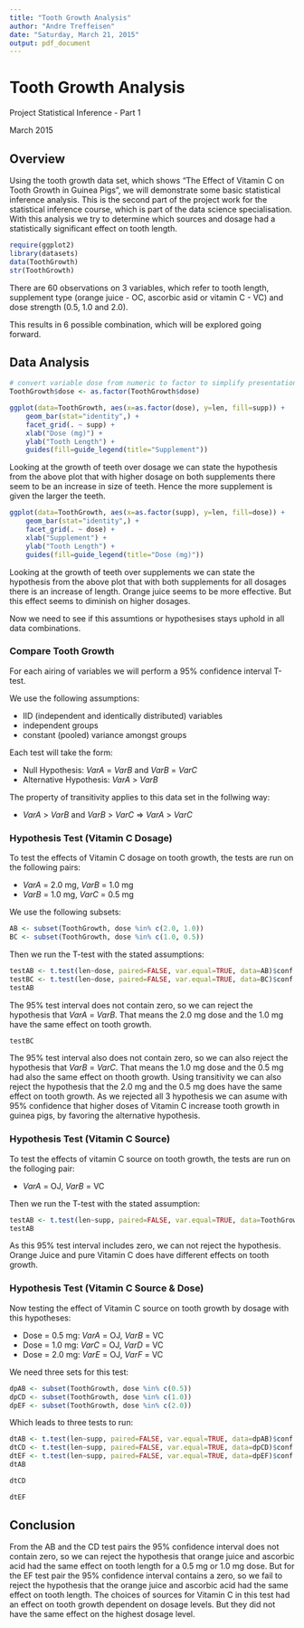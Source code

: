 ```yaml
---
title: "Tooth Growth Analysis"
author: "Andre Treffeisen"
date: "Saturday, March 21, 2015"
output: pdf_document
---
```


# Tooth Growth Analysis

Project Statistical Inference - Part 1

March 2015


## Overview

Using the tooth growth data set, which shows "The Effect of Vitamin C on Tooth Growth in Guinea Pigs", we will demonstrate some basic statistical inference analysis. This is the second part of the project work for the statistical inference course, which is part of the data science specialisation. With this analysis we try to determine which sources and dosage had a statistically significant effect on tooth length.

```r
require(ggplot2)
library(datasets)
data(ToothGrowth)
str(ToothGrowth)
```
There are 60 observations on 3 variables, which refer to tooth length, supplement type (orange juice - OC, ascorbic asid or vitamin C - VC) and dose strength (0.5, 1.0 and 2.0).

This results in 6 possible combination, which will be explored going forward.

## Data Analysis

```r
# convert variable dose from numeric to factor to simplify presentation
ToothGrowth$dose <- as.factor(ToothGrowth$dose)
```

```r
ggplot(data=ToothGrowth, aes(x=as.factor(dose), y=len, fill=supp)) +
    geom_bar(stat="identity",) +
    facet_grid(. ~ supp) +
    xlab("Dose (mg)") +
    ylab("Tooth Length") +
    guides(fill=guide_legend(title="Supplement"))
```

Looking at the growth of teeth over dosage we can state the hypothesis from the above plot that with higher dosage on both supplements there seem to be an increase in size of teeth. Hence the more supplement is given the larger the teeth. 

```r
ggplot(data=ToothGrowth, aes(x=as.factor(supp), y=len, fill=dose)) +
    geom_bar(stat="identity",) +
    facet_grid(. ~ dose) +
    xlab("Supplement") +
    ylab("Tooth Length") +
    guides(fill=guide_legend(title="Dose (mg)"))
```

Looking at the growth of teeth over supplements we can state the hypothesis from the above plot that with both supplements for all dosages there is an increase of length. Orange juice seems to be more effective. But this effect seems to diminish on higher dosages.

Now we need to see if this assumtions or hypothesises stays uphold in all data combinations.

### Compare Tooth Growth

For each airing of variables we will perform a 95% confidence interval T-test.

We use the following assumptions:

- IID (independent and identically distributed) variables
- independent groups
- constant (pooled) variance amongst groups

Each test will take the form:

- Null Hypothesis: *VarA* = *VarB* and *VarB* = *VarC*
- Alternative Hypothesis: *VarA* > *VarB*

The property of transitivity applies to this data set in the follwing way:

- *VarA* > *VarB* and *VarB* > *VarC* => *VarA* > *VarC*
     
### Hypothesis Test (Vitamin C Dosage)

To test the effects of Vitamin C dosage on tooth growth, the tests are run on the following pairs:

- *VarA* = 2.0 mg, *VarB* = 1.0 mg
- *VarB* = 1.0 mg, *VarC* = 0.5 mg

We use the following subsets:
```r
AB <- subset(ToothGrowth, dose %in% c(2.0, 1.0))
BC <- subset(ToothGrowth, dose %in% c(1.0, 0.5))
```

Then we run the T-test with the stated assumptions:
```r
testAB <- t.test(len~dose, paired=FALSE, var.equal=TRUE, data=AB)$conf
testBC <- t.test(len~dose, paired=FALSE, var.equal=TRUE, data=BC)$conf
testAB
```
The 95% test interval does not contain zero, so we can reject the hypothesis that *VarA* = *VarB*. That means the 2.0 mg dose and the 1.0 mg have the same effect on tooth growth.
```r
testBC
```
The 95% test interval also does not contain zero, so we can also reject the hypothesis that *VarB* = *VarC*. That means the 1.0 mg dose and the 0.5 mg had also the same effect on thooth growth.
Using transitivity we can also reject the hypothesis that the 2.0 mg and the 0.5 mg does have the same effect on tooth growth.
As we rejected all 3 hypothesis we can asume with 95% confidence that higher doses of Vitamin C increase tooth growth in guinea pigs, by favoring the alternative hypothesis.

### Hypothesis Test (Vitamin C Source)

To test the effects of vitamin C source on tooth growth, the tests are run on the folloging pair:

- *VarA* = OJ, *VarB* = VC

Then we run the T-test with the stated assumption:
```r
testAB <- t.test(len~supp, paired=FALSE, var.equal=TRUE, data=ToothGrowth)$conf
testAB
```
As this 95% test interval includes zero, we can not reject the hypothesis. Orange Juice and pure Vitamin C does have different effects on tooth growth.


### Hypothesis Test (Vitamin C Source & Dose)
Now testing the effect of Vitamin C source on tooth growth by dosage with this hypotheses:

- Dose = 0.5 mg: *VarA* = OJ, *VarB* = VC
- Dose = 1.0 mg: *VarC* = OJ, *VarD* = VC
- Dose = 2.0 mg: *VarE* = OJ, *VarF* = VC

We need three sets for this test:

```r
dpAB <- subset(ToothGrowth, dose %in% c(0.5))
dpCD <- subset(ToothGrowth, dose %in% c(1.0))
dpEF <- subset(ToothGrowth, dose %in% c(2.0))
```

Which leads to three tests to run:

```r
dtAB <- t.test(len~supp, paired=FALSE, var.equal=TRUE, data=dpAB)$conf
dtCD <- t.test(len~supp, paired=FALSE, var.equal=TRUE, data=dpCD)$conf
dtEF <- t.test(len~supp, paired=FALSE, var.equal=TRUE, data=dpEF)$conf
dtAB
```

```r
dtCD
```

```r
dtEF
```

## Conclusion
From the AB and the CD test pairs the 95% confidence interval does not contain zero, so we can reject the hypothesis that orange juice and ascorbic acid had the same effect on tooth length for a 0.5 mg or 1.0 mg dose. But for the EF test pair the 95% confidence interval contains a zero, so we fail to reject the hypothesis that the orange juice and ascorbic acid had the same effect on tooth length. The choices of sources for Vitamin C in this test had an effect on tooth growth dependent on dosage levels. But they did not have the same effect on the highest dosage level.
